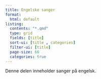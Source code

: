 ```yaml
---
title: Engelske sanger
format:
  html: default
listing:
  contents: "*.qmd"
  type: grid
  fields: [title]
  sort-ui: [title , categories]
  filter-ui: [title]
  page-size: 66
  categories: true
---
```

 
 Denne delen inneholder sanger på engelsk.